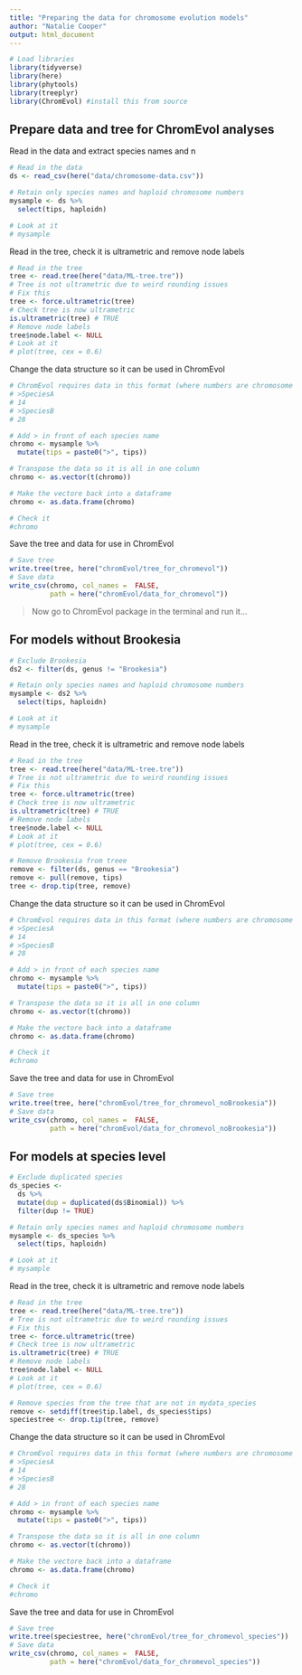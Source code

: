 ```yaml
---
title: "Preparing the data for chromosome evolution models"
author: "Natalie Cooper"
output: html_document
---
```


```r
# Load libraries
library(tidyverse)
library(here)
library(phytools)
library(treeplyr)
library(ChromEvol) #install this from source
```

## Prepare data and tree for ChromEvol analyses

Read in the data and extract species names and n
```r
# Read in the data
ds <- read_csv(here("data/chromosome-data.csv"))

# Retain only species names and haploid chromosome numbers
mysample <- ds %>%
  select(tips, haploidn)

# Look at it
# mysample
```

Read in the tree, check it is ultrametric and remove node labels
```r
# Read in the tree
tree <- read.tree(here("data/ML-tree.tre"))
# Tree is not ultrametric due to weird rounding issues
# Fix this
tree <- force.ultrametric(tree)
# Check tree is now ultrametric
is.ultrametric(tree) # TRUE
# Remove node labels
tree$node.label <- NULL
# Look at it
# plot(tree, cex = 0.6)
```

Change the data structure so it can be used in ChromEvol
```r
# ChromEvol requires data in this format (where numbers are chromosome counts as haploid number):
# >SpeciesA
# 14
# >SpeciesB
# 28

# Add > in front of each species name
chromo <- mysample %>%
  mutate(tips = paste0(">", tips))

# Transpose the data so it is all in one column
chromo <- as.vector(t(chromo))

# Make the vectore back into a dataframe
chromo <- as.data.frame(chromo)

# Check it
#chromo
```

Save the tree and data for use in ChromEvol
```r
# Save tree
write.tree(tree, here("chromEvol/tree_for_chromevol"))
# Save data
write_csv(chromo, col_names =  FALSE, 
          path = here("chromEvol/data_for_chromevol"))
```

> Now go to ChromEvol package in the terminal and run it...

## For models without Brookesia

```r
# Exclude Brookesia
ds2 <- filter(ds, genus != "Brookesia")

# Retain only species names and haploid chromosome numbers
mysample <- ds2 %>%
  select(tips, haploidn)

# Look at it
# mysample
```

Read in the tree, check it is ultrametric and remove node labels
```r
# Read in the tree
tree <- read.tree(here("data/ML-tree.tre"))
# Tree is not ultrametric due to weird rounding issues
# Fix this
tree <- force.ultrametric(tree)
# Check tree is now ultrametric
is.ultrametric(tree) # TRUE
# Remove node labels
tree$node.label <- NULL
# Look at it
# plot(tree, cex = 0.6)

# Remove Brookesia from treee
remove <- filter(ds, genus == "Brookesia")
remove <- pull(remove, tips)
tree <- drop.tip(tree, remove)
```

Change the data structure so it can be used in ChromEvol
```r
# ChromEvol requires data in this format (where numbers are chromosome counts as haploid number):
# >SpeciesA
# 14
# >SpeciesB
# 28

# Add > in front of each species name
chromo <- mysample %>%
  mutate(tips = paste0(">", tips))

# Transpose the data so it is all in one column
chromo <- as.vector(t(chromo))

# Make the vectore back into a dataframe
chromo <- as.data.frame(chromo)

# Check it
#chromo
```

Save the tree and data for use in ChromEvol
```r
# Save tree
write.tree(tree, here("chromEvol/tree_for_chromevol_noBrookesia"))
# Save data
write_csv(chromo, col_names =  FALSE, 
          path = here("chromEvol/data_for_chromevol_noBrookesia"))
```

## For models at species level

```r
# Exclude duplicated species
ds_species <-
  ds %>% 
  mutate(dup = duplicated(ds$Binomial)) %>%
  filter(dup != TRUE)

# Retain only species names and haploid chromosome numbers
mysample <- ds_species %>%
  select(tips, haploidn)

# Look at it
# mysample
```

Read in the tree, check it is ultrametric and remove node labels
```r
# Read in the tree
tree <- read.tree(here("data/ML-tree.tre"))
# Tree is not ultrametric due to weird rounding issues
# Fix this
tree <- force.ultrametric(tree)
# Check tree is now ultrametric
is.ultrametric(tree) # TRUE
# Remove node labels
tree$node.label <- NULL
# Look at it
# plot(tree, cex = 0.6)

# Remove species from the tree that are not in mydata_species
remove <- setdiff(tree$tip.label, ds_species$tips)
speciestree <- drop.tip(tree, remove)
```

Change the data structure so it can be used in ChromEvol
```r
# ChromEvol requires data in this format (where numbers are chromosome counts as haploid number):
# >SpeciesA
# 14
# >SpeciesB
# 28

# Add > in front of each species name
chromo <- mysample %>%
  mutate(tips = paste0(">", tips))

# Transpose the data so it is all in one column
chromo <- as.vector(t(chromo))

# Make the vectore back into a dataframe
chromo <- as.data.frame(chromo)

# Check it
#chromo
```

Save the tree and data for use in ChromEvol
```r
# Save tree
write.tree(speciestree, here("chromEvol/tree_for_chromevol_species"))
# Save data
write_csv(chromo, col_names =  FALSE, 
          path = here("chromEvol/data_for_chromevol_species"))
```